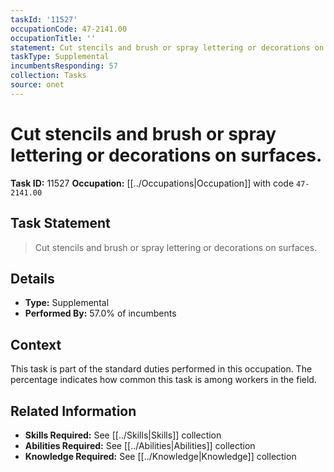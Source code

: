 ```yaml
---
taskId: '11527'
occupationCode: 47-2141.00
occupationTitle: ''
statement: Cut stencils and brush or spray lettering or decorations on surfaces.
taskType: Supplemental
incumbentsResponding: 57
collection: Tasks
source: onet
---
```

# Cut stencils and brush or spray lettering or decorations on surfaces.

**Task ID:** 11527
**Occupation:** [[../Occupations|Occupation]] with code `47-2141.00`

## Task Statement

> Cut stencils and brush or spray lettering or decorations on surfaces.

## Details

- **Type:** Supplemental
- **Performed By:** 57.0% of incumbents

## Context

This task is part of the standard duties performed in this occupation. The percentage indicates how common this task is among workers in the field.

## Related Information

- **Skills Required:** See [[../Skills|Skills]] collection
- **Abilities Required:** See [[../Abilities|Abilities]] collection
- **Knowledge Required:** See [[../Knowledge|Knowledge]] collection
